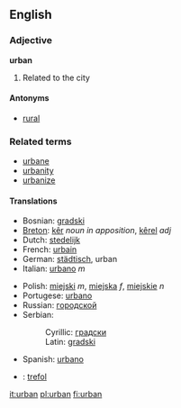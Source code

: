 ==English==
===Adjective===
'''urban'''

#Related to the city

====Antonyms====
*[[rural]]

===Related terms===
*[[urbane]]
*[[urbanity]]
*[[urbanize]]

====Translations====
{{top}}
*Bosnian: [[gradski]] {{m}}
*[[Breton]]: [[kêr]] ''noun in apposition'', [[kêrel]] ''adj''
*Dutch: [[stedelijk]]
*French: [[urbain]]
*German: [[städtisch]], urban
*Italian: [[urbano]] ''m''
{{mid}}
*Polish: [[miejski]] ''m'', [[miejska]] ''f'', [[miejskie]] ''n''
*Portugese: [[urbano]]
*Russian: [[городской]] {{m}}
*Serbian:
*:Cyrillic: [[градски]] {{m}}
*:Latin: [[gradski#Serbian|gradski]] {{m}}
*Spanish: [[urbano]]
*{{cy}}: [[trefol]]
{{bottom}}

[[it:urban]]
[[pl:urban]]
[[fi:urban]]